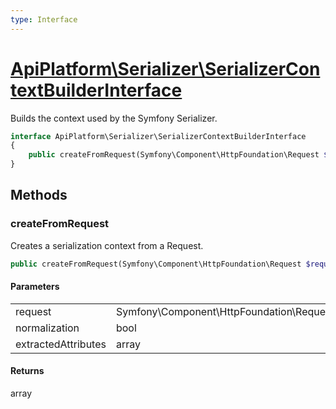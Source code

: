 ```yaml
---
type: Interface
---
```


# [ApiPlatform\Serializer\SerializerContextBuilderInterface](/docs/v3.2/reference/Serializer/SerializerContextBuilderInterface)

Builds the context used by the Symfony Serializer.


```php
interface ApiPlatform\Serializer\SerializerContextBuilderInterface
{
    public createFromRequest(Symfony\Component\HttpFoundation\Request $request, bool $normalization, null|array $extractedAttributes): array
}
```
## Methods

### createFromRequest

Creates a serialization context from a Request.

```php
public createFromRequest(Symfony\Component\HttpFoundation\Request $request, bool $normalization, null|array $extractedAttributes): array
```

#### Parameters

<table><tbody>
<tr><td>request</td><td>Symfony\Component\HttpFoundation\Request</td><td></td></tr><tr><td>normalization</td><td>bool</td><td></td></tr><tr><td>extractedAttributes</td><td>array</td><td></td></tr>
</tbody>
</table>

#### Returns

array
